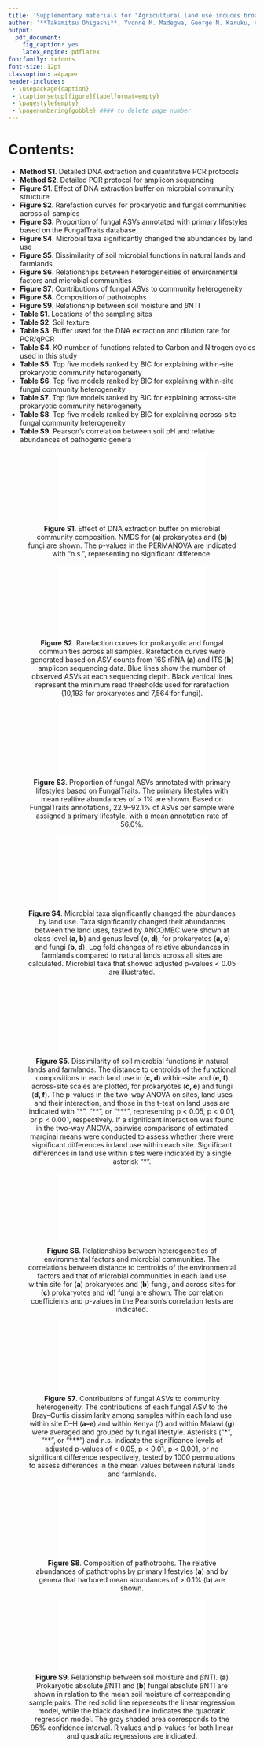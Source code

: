 ```yaml
---
title: 'Supplementary materials for "Agricultural land use induces broader homogenization of soil microbial functional composition than taxonomic composition in sub-Saharan Africa"'
author: '**Takamitsu Ohigashi**, Yvonne M. Madegwa, George N. Karuku, Keston Njira, Yoshitaka Uchida'
output:
  pdf_document:
    fig_caption: yes
    latex_engine: pdflatex
fontfamily: txfonts
font-size: 12pt
classoption: a4paper
header-includes:
 - \usepackage{caption}
 - \captionsetup[figure]{labelformat=empty}
 - \pagestyle{empty}
 - \pagenumbering{gobble} #### to delete page number
---
```



# Contents:
* **Method S1**\. Detailed DNA extraction and quantitative PCR protocols
* **Method S2**\. Detailed PCR protocol for amplicon sequencing
* **Figure S1**\. Effect of DNA extraction buffer on microbial community structure
* **Figure S2**\. Rarefaction curves for prokaryotic and fungal communities across all samples
* **Figure S3**\. Proportion of fungal ASVs annotated with primary lifestyles based on the FungalTraits database
* **Figure S4**\. Microbial taxa significantly changed the abundances by land use
* **Figure S5**\. Dissimilarity of soil microbial functions in natural lands and farmlands
* **Figure S6**\. Relationships between heterogeneities of environmental factors and microbial communities
* **Figure S7**\. Contributions of fungal ASVs to community heterogeneity
* **Figure S8**\. Composition of pathotrophs
* **Figure S9**\. Relationship between soil moisture and $\beta$NTI
* **Table S1**\. Locations of the sampling sites
* **Table S2**\. Soil texture
* **Table S3**\. Buffer used for the DNA extraction and dilution rate for PCR/qPCR
* **Table S4**\. KO number of functions related to Carbon and Nitrogen cycles used in this study
* **Table S5**\. Top five models ranked by BIC for explaining within-site prokaryotic community heterogeneity
* **Table S6**\. Top five models ranked by BIC for explaining within-site fungal community heterogeneity
* **Table S7**\. Top five models ranked by BIC for explaining across-site prokaryotic community heterogeneity
* **Table S8**\. Top five models ranked by BIC for explaining across-site fungal community heterogeneity
* **Table S9**\. Pearson's correlation between soil pH and relative abundances of pathogenic genera


\clearpage

<center>

![**Figure S1**\. Effect of DNA extraction buffer on microbial community composition. NMDS for (**a**) prokaryotes and (**b**) fungi are shown. The p-values in the PERMANOVA are indicated with "n.s.", representing no significant difference.](FigSupple_out/FigS_nmds_buffer.pdf)


</center>

\vspace{3cm}

<center>

![**Figure S2**\. Rarefaction curves for prokaryotic and fungal communities across all samples. Rarefaction curves were generated based on ASV counts from 16S rRNA (**a**) and ITS (**b**) amplicon sequencing data. Blue lines show the number of observed ASVs at each sequencing depth. Black vertical lines represent the minimum read thresholds used for rarefaction (10,193 for prokaryotes and 7,564 for fungi).](FigSupple_out/FigS_rarecurves.pdf)


</center>

\clearpage

<center>

![**Figure S3**\. Proportion of fungal ASVs annotated with primary lifestyles based on FungalTraits. The primary lifestyles with mean realtive abundances of > 1% are shown. Based on FungalTraits annotations, 22.9--92.1% of ASVs per sample were assigned a primary lifestyle, with a mean annotation rate of 56.0%.](FigS_FungalTraits_summary/primary_lifestyles.pdf)


</center>

\clearpage

<center>

![**Figure S4**\. Microbial taxa significantly changed the abundances by land use. Taxa significantly changed their abundances between the land uses, tested by ANCOMBC were shown at class level (**a, b**) and genus level (**c, d**), for prokaryotes (**a, c**) and fungi (**b, d**). Log\textsubscript{10} fold changes of relative abundances in farmlands compared to natural lands across all sites are calculated. Microbial taxa that showed adjusted p-values < 0.05 are illustrated.](FigSupple_out/FigS_ANCOMBC.pdf)

</center>

\clearpage


<center>

![**Figure S5**\. Dissimilarity of soil microbial functions in natural lands and farmlands. The distance to centroids of the functional compositions in each land use in (**c, d**) within-site and (**e, f**) across-site scales are plotted, for prokaryotes (**c, e**) and fungi (**d, f**). The p-values in the two-way ANOVA on sites, land uses and their interaction, and those in the t-test on land uses are indicated with "\*", "\*\*", or "\*\*\*", representing p \< 0.05, p \< 0.01, or p \< 0.001, respectively. If a significant interaction was found in the two-way ANOVA, pairwise comparisons of estimated marginal means were conducted to assess whether there were significant differences in land use within each site. Significant differences in land use within sites were indicated by a single asterisk "\*".](FigSupple_out/FigS_dis.cen.func.pdf)

</center>

\clearpage

<center>

![**Figure S6**\. Relationships between heterogeneities of environmental factors and microbial communities. The correlations between distance to centroids of the environmental factors and that of microbial communities in each land use within site for (**a**) prokaryotes and (**b**) fungi, and across sites for (**c**) prokaryotes and (**d**) fungi are shown. The correlation coefficients and p-values in the Pearson's correlation tests are indicated.](FigSupple_out/FigS_cor.taxaenvhetero.pdf)

</center>

\clearpage


<center>

![**Figure S7**\. Contributions of fungal ASVs to community heterogeneity. The contributions of each fungal ASV to the Bray--Curtis dissimilarity among samples within each land use within site D--H (**a--e**) and within Kenya (**f**) and within Malawi (**g**) were averaged and grouped by fungal lifestyle. Asterisks ("\*", "\*\*", or "\*\*\*") and n.s. indicate the significance levels of adjusted p-values of \< 0.05, p \< 0.01, p \< 0.001, or no significant difference respectively, tested by 1000 permutations to assess differences in the mean values between natural lands and farmlands.](FigSupple_out/FigS_contrib.hetero_fungilife.pdf)

</center>

\clearpage


<center>

![**Figure S8**\. Composition of pathotrophs. The relative abundances of pathotrophs by primary lifestyles (**a**) and by genera that harbored mean abundances of \> 0.1% (**b**) are shown.](FigSupple_out/FigS_relabun_pathotrophs.pdf)


</center>

\clearpage


<center>

![**Figure S9**\. Relationship between soil moisture and $\beta$NTI. (**a**) Prokaryotic absolute $\beta$NTI and (**b**) fungal absolute $\beta$NTI are shown in relation to the mean soil moisture of corresponding sample pairs. The red solid line represents the linear regression model, while the black dashed line indicates the quadratic regression model. The gray shaded area corresponds to the 95% confidence interval. R\textsuperscript{2} values and p-values for both linear and quadratic regressions are indicated.](FigSupple_out/FigS_bNTI_moisture.pdf)


</center>






